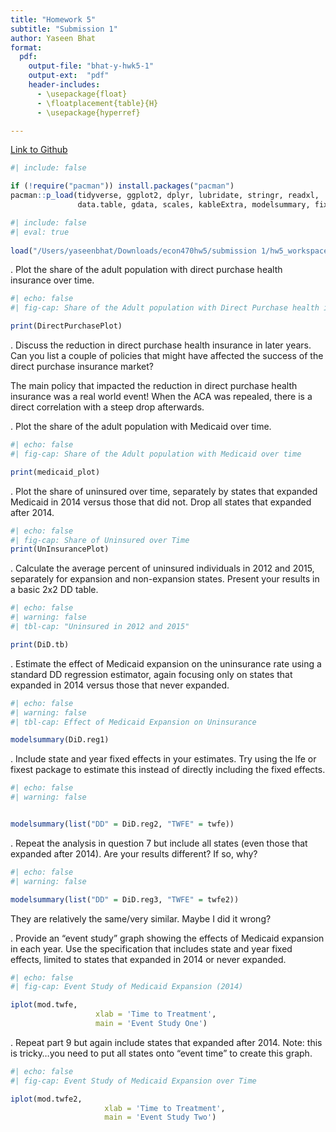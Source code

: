 ```yaml
---
title: "Homework 5"
subtitle: "Submission 1"
author: Yaseen Bhat
format:
  pdf:
    output-file: "bhat-y-hwk5-1"
    output-ext:  "pdf"
    header-includes:
      - \usepackage{float}
      - \floatplacement{table}{H}
      - \usepackage{hyperref}

---
```


[Link to Github](https://github.com/yaseen-bhat/homework5)

```r
#| include: false

if (!require("pacman")) install.packages("pacman")
pacman::p_load(tidyverse, ggplot2, dplyr, lubridate, stringr, readxl, 
               data.table, gdata, scales, kableExtra, modelsummary, fixest)
```
```r
#| include: false
#| eval: true
 
load("/Users/yaseenbhat/Downloads/econ470hw5/submission 1/hw5_workspace.Rdata")
```
\newpage 

\vspace{.2in}
\noindent 1. Plot the share of the adult population with direct purchase health insurance over time. <br>

```r
#| echo: false
#| fig-cap: Share of the Adult population with Direct Purchase health insurance over time

print(DirectPurchasePlot)
```

\newpage 

\vspace{.2in}
\noindent 2. Discuss the reduction in direct purchase health insurance in later years. Can you list a couple of policies that might have affected the success of the direct purchase insurance market? <br>

The main policy that impacted the reduction in direct purchase health insurance was a real world event! When the ACA was repealed, there is a direct correlation with a steep drop afterwards.

\newpage 

\vspace{.2in}
\noindent 3. Plot the share of the adult population with Medicaid over time. <br>

```r
#| echo: false
#| fig-cap: Share of the Adult population with Medicaid over time

print(medicaid_plot)

```

\newpage 

\vspace{.2in}
\noindent 4. Plot the share of uninsured over time, separately by states that expanded Medicaid in 2014 versus those that did not. Drop all states that expanded after 2014. <br>

```r
#| echo: false
#| fig-cap: Share of Uninsured over Time
print(UnInsurancePlot)
```

\newpage 

\vspace{.2in}
\noindent 5. Calculate the average percent of uninsured individuals in 2012 and 2015, separately for expansion and non-expansion states. Present your results in a basic 2x2 DD table. <br>

```r
#| echo: false
#| warning: false
#| tbl-cap: "Uninsured in 2012 and 2015"

print(DiD.tb)
```

\newpage 

\vspace{.2in}
\noindent 6. Estimate the effect of Medicaid expansion on the uninsurance rate using a standard DD regression estimator, again focusing only on states that expanded in 2014 versus those that never expanded. <br>

```r
#| echo: false
#| warning: false
#| tbl-cap: Effect of Medicaid Expansion on Uninsurance

modelsummary(DiD.reg1)

```

\newpage 

\vspace{.2in}
\noindent 7. Include state and year fixed effects in your estimates. Try using the lfe or fixest package to estimate this instead of directly including the fixed effects. <br>

```r
#| echo: false
#| warning: false


modelsummary(list("DD" = DiD.reg2, "TWFE" = twfe))
```

\newpage 

\vspace{.2in}
\noindent 8. Repeat the analysis in question 7 but include all states (even those that expanded after 2014). Are your results different? If so, why? <br>


```r
#| echo: false
#| warning: false

modelsummary(list("DD" = DiD.reg3, "TWFE" = twfe2))
```
They are relatively the same/very similar. Maybe I did it wrong?

\newpage 

\vspace{.2in}
\noindent 9. Provide an “event study” graph showing the effects of Medicaid expansion in each year. Use the specification that includes state and year fixed effects, limited to states that expanded in 2014 or never expanded. <br>

```r
#| echo: false
#| fig-cap: Event Study of Medicaid Expansion (2014)

iplot(mod.twfe, 
                   xlab = 'Time to Treatment',
                   main = 'Event Study One')
```

\newpage 

\vspace{.2in}
\noindent 10. Repeat part 9 but again include states that expanded after 2014. Note: this is tricky…you need to put all states onto “event time” to create this graph. <br>


```r
#| echo: false
#| fig-cap: Event Study of Medicaid Expansion over Time

iplot(mod.twfe2, 
                     xlab = 'Time to Treatment',
                     main = 'Event Study Two')
```
